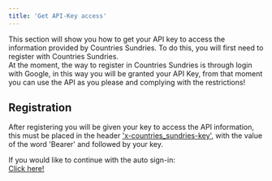 ```yaml
---
title: 'Get API-Key access'
---
```


This section will show you how to get your API key to access the information provided by Countries Sundries. To do this, you will first need to register with Countries Sundries.\
At the moment, the way to register in Countries Sundries is through login with Google, in this way you will be granted your API Key, from that moment you can use the API as you please and complying with the restrictions! 

## Registration
After registering you will be given your key to access the API information, this must be placed in the header <a href="/docs/api-reference/global-header-parameters" target="_blank" class="no-underline" >'x-countries_sundries-key'</a>, with the value of the word 'Bearer' and followed by your key. 

<div class="flex flex-col align-center text-base gap-2">
  <span>If you would like to continue with the auto sign-in:</span>
  <div class="w-52">
    <a href="http://localhost:3000/v1/auth/google/login" target="_blank" class="flex gap-x-2 no-underline">
      <span id="link" class="text-base text-white">Click here!</span>
      <div class="flex align-items-center justify-center text-2xl bg-white w-7 h-7 rounded-full">
          <span class="icon-[flat-color-icons--google] m-auto"></span>
      </div>
    </a>
  </div>
</div>